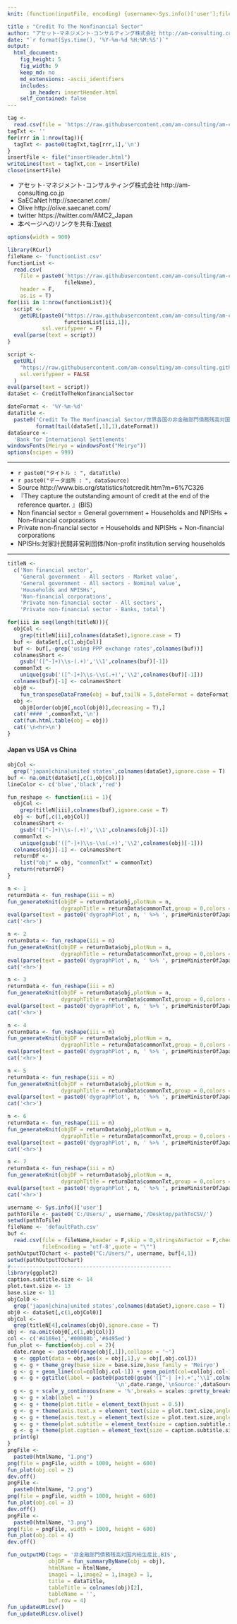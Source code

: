 ```yaml
---
knit: (function(inputFile, encoding) {username<-Sys.info()['user'];fileName<-'defaultPath.csv';pathToFile <-paste0('C:/Users/', username,'/Desktop/pathToCSV/');setwd(pathToFile);buf0<-read.csv(fileName,header = F,skip = 0,stringsAsFactor = F,check.names = F,fileEncoding = 'utf-8');timeStamp<-format(Sys.time(),'%Y%m%d%H%M%S');htmlName<-'CreditToTheNonfinancialSector';rmarkdown::render(inputFile, encoding = encoding, output_file = paste0('C:/Users/',username,buf0[4,1],'am-consulting.co.jp-',htmlName,'.html')) })

title : "Credit To The Nonfinancial Sector"
author: "アセット･マネジメント･コンサルティング株式会社 http://am-consulting.co.jp"
date: "`r format(Sys.time(), '%Y-%m-%d %H:%M:%S')`"
output: 
  html_document:
    fig_height: 5
    fig_width: 9
    keep_md: no
    md_extensions: -ascii_identifiers 
    includes:
       in_header: insertHeader.html
    self_contained: false
---
```


```r
tag <-
  read.csv(file = 'https://raw.githubusercontent.com/am-consulting/am-consulting.github.io/master/components/insertHeader.csv',header = F,fileEncoding = 'UTF8')
tagTxt <- ''
for(rrr in 1:nrow(tag)){
  tagTxt <- paste0(tagTxt,tag[rrr,1],'\n')
}
insertFile <- file("insertHeader.html")
writeLines(text = tagTxt,con = insertFile)
close(insertFile)
```

- アセット･マネジメント･コンサルティング株式会社 http://am-consulting.co.jp
- SaECaNet http://saecanet.com/
- Olive http://olive.saecanet.com/
- twitter https://twitter.com/AMC2_Japan
- 本ページへのリンクを共有:<a href="https://twitter.com/share" class="twitter-share-button" data-via="AMC2_Japan" data-size="large">Tweet</a> <script>!function(d,s,id){var js,fjs=d.getElementsByTagName(s)[0],p=/^http:/.test(d.location)?'http':'https';if(!d.getElementById(id)){js=d.createElement(s);js.id=id;js.src=p+'://platform.twitter.com/widgets.js';fjs.parentNode.insertBefore(js,fjs);}}(document, 'script', 'twitter-wjs');</script>

<link rel="stylesheet" href="http://rawgit.com/am-consulting/am-consulting.github.io/master/components/jquery-responsive-tables/responsive-tables.css" type="text/css">

```r
options(width = 900)
```

```r
library(RCurl)
fileName <- 'functionList.csv'
functionList <-
  read.csv(
    file = paste0('https://raw.githubusercontent.com/am-consulting/am-consulting.github.io/master/csv/',
                  fileName),
    header = F,
    as.is = T)
for(iii in 1:nrow(functionList)){
  script <- 
    getURL(paste0("https://raw.githubusercontent.com/am-consulting/am-consulting.github.io/master/", 
                  functionList[iii,1]),
           ssl.verifypeer = F)
  eval(parse(text = script))
}
```

```r
script <-
  getURL(
    "https://raw.githubusercontent.com/am-consulting/am-consulting.github.io/master/importCreditToTheNonfinancialSector.r",
    ssl.verifypeer = FALSE
  )
eval(parse(text = script))
dataSet <- CreditToTheNonfinancialSector
```

```r
dateFormat <- '%Y-%m-%d'
dataTitle <- 
  paste0('Credit To The Nonfinancial Sector/世界各国の非金融部門債務残高対国内総生産比:',
         format(tail(dataSet[,1],1),dateFormat))
dataSource <- 
  'Bank for International Settlements'
windowsFonts(Meiryo = windowsFont("Meiryo"))
options(scipen = 999)
```

***

- `r paste0("タイトル : ", dataTitle)`
- `r paste0("データ出所 : ", dataSource)`
- Source http://www.bis.org/statistics/totcredit.htm?m=6%7C326
- 『They capture the outstanding amount of credit at the end of the reference quarter. 』(BIS)
- Non financial sector =  General government + Households and NPISHs + Non-financial corporations
- Private non-financial sector = Households and NPISHs + Non-financial corporations
- NPISHs:対家計民間非営利団体/Non-profit institution serving households 

***

```r
titleN <-
  c('Non financial sector',
    'General government - All sectors - Market value',
    'General government - All sectors - Nominal value',
    'Households and NPISHs',
    'Non-financial corporations',
    'Private non-financial sector - All sectors',
    'Private non-financial sector - Banks, total')
```

```r
for(iii in seq(length(titleN))){
  objCol <- 
    grep(titleN[iii],colnames(dataSet),ignore.case = T)
  buf <- dataSet[,c(1,objCol)]
  buf <- buf[,-grep('using PPP exchange rates',colnames(buf))]
  colnamesShort <- 
    gsub('([^-]+)\\s-(.+)','\\1',colnames(buf)[-1])
  commonTxt <- 
    unique(gsub('([^-]+)\\s-\\s(.+)','\\2',colnames(buf)[-1]))
  colnames(buf)[-1] <- colnamesShort
  obj0 <- 
    fun_transposeDataFrame(obj = buf,tailN = 5,dateFormat = dateFormat,colName = 'Country/Region')
  obj <-
    obj0[order(obj0[,ncol(obj0)],decreasing = T),]
  cat('#### ',commonTxt,'\n')
  cat(fun.html.table(obj = obj))
  cat('\n<hr>\n')
}
```

#### Japan vs USA vs China

```r
objCol <- 
  grep('japan|china|united states',colnames(dataSet),ignore.case = T)
buf <- na.omit(dataSet[,c(1,objCol)])
lineColor <- c('blue','black','red')
```

```r
fun_reshape <- function(iii = 1){
  objCol <- 
    grep(titleN[iii],colnames(buf),ignore.case = T)
  obj <- buf[,c(1,objCol)]
  colnamesShort <- 
    gsub('([^-]+)\\s-(.+)','\\1',colnames(obj)[-1])
  commonTxt <- 
    unique(gsub('([^-]+)\\s-\\s(.+)','\\2',colnames(obj)[-1]))
  colnames(obj)[-1] <- colnamesShort
  returnDF <-
    list("obj" = obj, "commonTxt" = commonTxt)
  return(returnDF)
}
```

```r
n <- 1
returnData <- fun_reshape(iii = n)
fun_generateKnit(objDF = returnData$obj,plotNum = n,
                 dygraphTitle = returnData$commonTxt,group = 0,colors = lineColor)
eval(parse(text = paste0('dygraphPlot', n, ' %>% ', primeMinisterOfJapan_dygraph)))
cat('<hr>')
```

```r
n <- 2
returnData <- fun_reshape(iii = n)
fun_generateKnit(objDF = returnData$obj,plotNum = n,
                 dygraphTitle = returnData$commonTxt,group = 0,colors = lineColor)
eval(parse(text = paste0('dygraphPlot', n, ' %>% ', primeMinisterOfJapan_dygraph)))
cat('<hr>')
```

```r
n <- 3
returnData <- fun_reshape(iii = n)
fun_generateKnit(objDF = returnData$obj,plotNum = n,
                 dygraphTitle = returnData$commonTxt,group = 0,colors = lineColor)
eval(parse(text = paste0('dygraphPlot', n, ' %>% ', primeMinisterOfJapan_dygraph)))
cat('<hr>')
```

```r
n <- 4
returnData <- fun_reshape(iii = n)
fun_generateKnit(objDF = returnData$obj,plotNum = n,
                 dygraphTitle = returnData$commonTxt,group = 0,colors = lineColor)
eval(parse(text = paste0('dygraphPlot', n, ' %>% ', primeMinisterOfJapan_dygraph)))
cat('<hr>')
```

```r
n <- 5
returnData <- fun_reshape(iii = n)
fun_generateKnit(objDF = returnData$obj,plotNum = n,
                 dygraphTitle = returnData$commonTxt,group = 0,colors = lineColor)
eval(parse(text = paste0('dygraphPlot', n, ' %>% ', primeMinisterOfJapan_dygraph)))
cat('<hr>')
```

```r
n <- 6
returnData <- fun_reshape(iii = n)
fun_generateKnit(objDF = returnData$obj,plotNum = n,
                 dygraphTitle = returnData$commonTxt,group = 0,colors = lineColor)
eval(parse(text = paste0('dygraphPlot', n, ' %>% ', primeMinisterOfJapan_dygraph)))
cat('<hr>')
```

```r
n <- 7
returnData <- fun_reshape(iii = n)
fun_generateKnit(objDF = returnData$obj,plotNum = n,
                 dygraphTitle = returnData$commonTxt,group = 0,colors = lineColor)
eval(parse(text = paste0('dygraphPlot', n, ' %>% ', primeMinisterOfJapan_dygraph)))
cat('<hr>')
```

```r
username <- Sys.info()['user']
pathToFile <- paste0('C:/Users/', username,'/Desktop/pathToCSV/')
setwd(pathToFile)
fileName <- 'defaultPath.csv'
buf <-
  read.csv(file = fileName,header = F,skip = 0,stringsAsFactor = F,check.names = F,
           fileEncoding = 'utf-8',quote = "\"")
pathOutputTOchart <- paste0("C:/Users/", username, buf[4,1])
setwd(pathOutputTOchart)
#---------------------------------------------------
library(ggplot2)
caption.subtitle.size <- 14
plot.text.size <- 13
base.size <- 11
objCol0 <- 
  grep('japan|china|united states',colnames(dataSet),ignore.case = T)
obj0 <- dataSet[,c(1,objCol0)]
objCol <- 
  grep(titleN[4],colnames(obj0),ignore.case = T)
obj <- na.omit(obj0[,c(1,objCol)])
col <- c('#4169e1','#00008b','#6495ed')
fun_plot <- function(obj.col = 2){
  date.range <- paste0(range(obj[,1]),collapse = '~')
  g <- ggplot(data = obj,aes(x = obj[,1],y = obj[,obj.col]))
  g <- g + theme_grey(base_size = base.size,base_family = 'Meiryo')
  g <- g + geom_line(col=col[obj.col-1]) + geom_point(col=col[obj.col-1]) + geom_smooth(col='red')
  g <- g + ggtitle(label = paste0(paste0(gsub('([^-| ]+).+','\\1',colnames(obj)[obj.col]),':',titleN[4]),
                                  '\n',date.range,'\nSource:',dataSource))
  g <- g + scale_y_continuous(name = '%',breaks = scales::pretty_breaks(20),sec.axis = dup_axis())
  g <- g + xlab(label = '')
  g <- g + theme(plot.title = element_text(hjust = 0.5))
  g <- g + theme(axis.text.x = element_text(size = plot.text.size,angle = 0))
  g <- g + theme(axis.text.y = element_text(size = plot.text.size,angle = 0))
  g <- g + theme(plot.subtitle = element_text(size = caption.subtitle.size,angle = 0))
  g <- g + theme(plot.caption = element_text(size = caption.subtitle.size,angle = 0))
  print(g)
}
pngFile <-
  paste0(htmlName, "1.png")
png(file = pngFile, width = 1000, height = 600)
fun_plot(obj.col = 2)
dev.off()
pngFile <-
  paste0(htmlName, "2.png")
png(file = pngFile, width = 1000, height = 600)
fun_plot(obj.col = 3)
dev.off()
pngFile <-
  paste0(htmlName, "3.png")
png(file = pngFile, width = 1000, height = 600)
fun_plot(obj.col = 4)
dev.off()
```

```r
fun_outputMD(tags = '非金融部門債務残高対国内総生産比,BIS',
             objDF = fun_summaryByName(obj = obj),
             htmlName = htmlName,
             image1 = 1,image2 = 1,image3 = 1,
             title = dataTitle,
             tableTitle = colnames(obj)[2],
             tableName = '',
             buf.row = 4)
fun_updateURLcsv()
fun_updateURLcsv.olive()
```

<script src="http://rawgit.com/am-consulting/am-consulting.github.io/master/components/jquery-responsive-tables/jquery.responsive-tables.js"></script>
<script src="http://rawgit.com/am-consulting/am-consulting.github.io/master/components/jquery-responsive-tables/app.js"></script>

<script>MakeNegative();</script>
<script>
  (function(i,s,o,g,r,a,m){i['GoogleAnalyticsObject']=r;i[r]=i[r]||function(){
  (i[r].q=i[r].q||[]).push(arguments)},i[r].l=1*new Date();a=s.createElement(o),
  m=s.getElementsByTagName(o)[0];a.async=1;a.src=g;m.parentNode.insertBefore(a,m)
  })(window,document,'script','https://www.google-analytics.com/analytics.js','ga');

  ga('create', 'UA-3077339-5', 'auto');
  ga('send', 'pageview');

</script>
